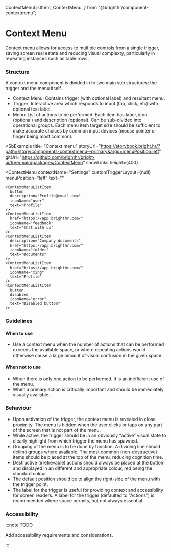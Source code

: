   ContextMenuListItem,
  ContextMenu,
} from "@brighthr/component-contextmenu";

# Context Menu

<Tabs defaultValue="design">
  <TabItem value="design" label="Design" default>

Context menu allows for access to multiple controls from a single trigger, saving screen real estate and reducing visual complexty, particularly in repeating instances such as table rows.

### Structure

A context menu component is divided in to two main sub structures: the trigger and the menu itself.

- Context Menu: Contains trigger (with optional label) and resultant menu.
- Trigger: Interactive area which responds to input (tap, click, etc) with optional text label.
- Menu: List of actions to be performed. Each item has label, icon (optional) and description (optional). Can be sub-divided into operational groups. Each menu item target size should be sufficient to make accurate choices by common input devices (mouse pointer or finger being most common).

<SbExample
  title="Context menu"
  storyUrl="https://storybook.bright.hr/?path=/story/components-contextmenu--primary&args=menuPosition:left"
  gitUrl="https://github.com/brighthr/bright-ui/tree/main/packages/ContextMenu"
  showLinks
  height={400}
>
  <ContextMenu
    contextName="Settings"
    customTriggerLayout={null}
    menuPosition="left"
    text=""
  >
    <ContextMenuListItem
      button
      description="Profile@email.com"
      iconName="user"
      text="Profile"
    />
    <ContextMenuListItem
      href="https://app.brighthr.com/"
      iconName="feedback"
      text="Chat with us"
    />
    <ContextMenuListItem
      description="Company documents"
      href="https://app.brighthr.com/"
      iconName="folder"
      text="Documents"
    />
    <ContextMenuListItem
      href="https://app.brighthr.com/"
      iconName="xing"
      text="Profile"
    />
    <ContextMenuListItem
      button
      disabled
      iconName="error"
      text="Disabled button"
    />
  </ContextMenu>
</SbExample>

### Guidelines

#### When to use

- Use a context menu when the number of actions that can be performed exceeds the available space, or where repeating actions would otherwise cause a large amount of visual confusion in the given space.

#### When not to use

- When there is only one action to be performed. It is an inefficient use of the menu.
- When a primary action is critically important and should be immediately visually available.

### Behaviour

- Upon activation of the trigger, the context menu is revealed in close proximity. The menu is hidden when the user clicks or taps on any part of the screen that is not part of the menu.
- While active, the trigger should be in an obviously “active” visual state to clearly highlight from which trigger the menu has spawned.
- Grouping of the menu is to be done by function. A dividing line should delimit groups where available.
  The most common (non-destructive) items should be placed at the top of the menu, reducing cognition time.
- Destructive (irretrevable) actions should always be placed at the bottom and displayed in an different and appropriate colour, red being the standard colour.
- The default position should be to align the right-side of the menu with the trigger point.
- The label for the trigger is useful for providing context and accessibility for screen readers. A label for the trigger (defaulted to “Actions”) is recommended where space permits, but not always essential.

### Accessibility

:::note TODO

Add accessibility requirements and considerations.

:::

  </TabItem>

  <TabItem value="react" label="React">

<ContextMenuReadme />

  </TabItem>
</Tabs>

